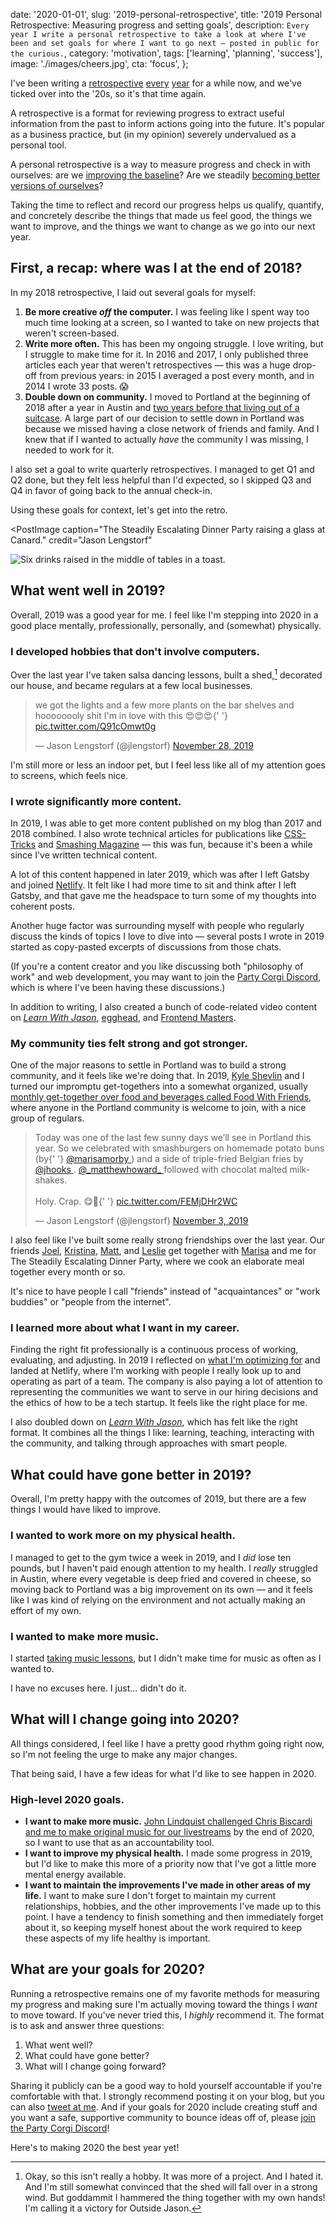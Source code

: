   date: '2020-01-01',
  slug: '2019-personal-retrospective',
  title: '2019 Personal Retrospective: Measuring progress and setting goals',
  description: `
    Every year I write a personal retrospective to take a look at where I've 
    been and set goals for where I want to go next — posted in public for 
    the curious.
  `,
  category: 'motivation',
  tags: ['learning', 'planning', 'success'],
  image: './images/cheers.jpg',
  cta: 'focus',
};

I've been writing a [retrospective](https://lengstorf.com/2016-personal-retrospective/) [every](/2017-personal-retrospective/) [year](/2018-personal-retrospective/) for a while now, and we've ticked over into the '20s, so it's that time again.

A retrospective is a format for reviewing progress to extract useful information from the past to inform actions going into the future. It's popular as a business practice, but (in my opinion) severely undervalued as a personal tool.

A personal retrospective is a way to measure progress and check in with ourselves: are we [improving the baseline](/baseline/)? Are we steadily [becoming better versions of ourselves](/keeping-score/)?

Taking the time to reflect and record our progress helps us qualify, quantify, and concretely describe the things that made us feel good, the things we want to improve, and the things we want to change as we go into our next year.

## First, a recap: where was I at the end of 2018?

In my 2018 retrospective, I laid out several goals for myself:

1. **Be more creative _off_ the computer.** I was feeling like I spent way too much time looking at a screen, so I wanted to take on new projects that weren't screen-based.
2. **Write more often.** This has been my ongoing struggle. I love writing, but I struggle to make time for it. In 2016 and 2017, I only published three articles each year that weren't retrospectives — this was a huge drop-off from previous years: in 2015 I averaged a post every month, and in 2014 I wrote 33 posts. 😱
3. **Double down on community.** I moved to Portland at the beginning of 2018 after a year in Austin and [two years before that living out of a suitcase](https://lengstorf.com/two-years-in-airbnbs/). A large part of our decision to settle down in Portland was because we missed having a close network of friends and family. And I knew that if I wanted to actually _have_ the community I was missing, I needed to work for it.

I also set a goal to write quarterly retrospectives. I managed to get Q1 and Q2 done, but they felt less helpful than I'd expected, so I skipped Q3 and Q4 in favor of going back to the annual check-in.

Using these goals for context, let's get into the retro.

<PostImage
  caption="The Steadily Escalating Dinner Party raising a glass at Canard."
  credit="Jason Lengstorf"
>


![Six drinks raised in the middle of tables in a toast.](images/cheers.jpg)

</PostImage>


## What went well in 2019?

Overall, 2019 was a good year for me. I feel like I'm stepping into 2020 in a good place mentally, professionally, personally, and (somewhat) physically.

### I developed hobbies that don't involve computers.

Over the last year I've taken salsa dancing lessons, built a shed,[^shed] decorated our house, and became regulars at a few local businesses.

[^shed]: Okay, so this isn't really a hobby. It was more of a project. And I hated it. And I'm still somewhat convinced that the shed will fall over in a strong wind. But goddammit I hammered the thing together with my own hands! I'm calling it a victory for Outside Jason.

<blockquote class="twitter-tweet">
  <p lang="en" dir="ltr">
    we got the lights and a few more plants on the bar shelves and hoooooooly
    shit I'm in love with this 😍😍😍{' '}
    <a href="https://t.co/Q91cOmwt0g">
      pic.twitter.com/Q91cOmwt0g
    </a>
  </p>
  — Jason Lengstorf (@jlengstorf) <a href="https://twitter.com/jlengstorf/status/1199936561640431617">November 28, 2019</a>
</blockquote>

I'm still more or less an indoor pet, but I feel less like all of my attention goes to screens, which feels nice.

### I wrote significantly more content.

In 2019, I was able to get more content published on my blog than 2017 and 2018 combined. I also wrote technical articles for publications like [CSS-Tricks](https://css-tricks.com/how-to-modify-nodes-in-an-abstract-syntax-tree/) and [Smashing Magazine](https://www.smashingmagazine.com/2019/12/dynamic-async-functionality-jamsstack-websites/) — this was fun, because it's been a while since I've written technical content.

A lot of this content happened in later 2019, which was after I left Gatsby and joined [Netlify](https://www.netlify.com/?utm_source=lengstorf-com&utm_medium=2019-retro-jl&utm_campaign=devex). It felt like I had more time to sit and think after I left Gatsby, and that gave me the headspace to turn some of my thoughts into coherent posts.

Another huge factor was surrounding myself with people who regularly discuss the kinds of topics I love to dive into — several posts I wrote in 2019 started as copy-pasted excerpts of discussions from those chats.

(If you're a content creator and you like discussing both "philosophy of work" and web development, you may want to join the [Party Corgi Discord](https://jason.af/pcn), which is where I've been having these discussions.)

In addition to writing, I also created a bunch of code-related video content on _[Learn With Jason](https://www.learnwithjason.dev/)_, [egghead](https://egghead.io/instructors/jason-lengstorf), and [Frontend Masters](https://frontendmasters.com/teachers/jason-lengstorf/).

### My community ties felt strong and got stronger.

One of the major reasons to settle in Portland was to build a strong community, and it feels like we're doing that. In 2019, [Kyle Shevlin](https://kyleshevlin.com/) and I turned our impromptu get-togethers into a somewhat organized, usually [monthly get-together over food and beverages called Food With Friends](https://tinyletter.com/foodwithfriends), where anyone in the Portland community is welcome to join, with a nice group of regulars.

<blockquote class="twitter-tweet">
  <p lang="en" dir="ltr">
    Today was one of the last few sunny days we’ll see in Portland this year. So
    we celebrated with smashburgers on homemade potato buns (by{' '}
    <a href="https://twitter.com/marisamorby">
      @marisamorby
    </a>
    ) and a side of triple-fried Belgian fries by <a href="https://twitter.com/jhooks">
      @jhooks
    </a>. <a href="https://twitter.com/_matthewhoward_">
      @_matthewhoward_
    </a> followed with chocolat malted milkshakes.
    <br />
    <br />
    Holy. Crap. 😋🤤{' '}
    <a href="https://t.co/FEMjDHr2WC">
      pic.twitter.com/FEMjDHr2WC
    </a>
  </p>
  — Jason Lengstorf (@jlengstorf) <a href="https://twitter.com/jlengstorf/status/1190826187943104512">November 3, 2019</a>
</blockquote>

I also feel like I've built some really strong friendships over the last year. Our friends [Joel](https://twitter.com/jhooks), [Kristina](https://twitter.com/visualempathy), [Matt](https://twitter.com/_matthewhoward_), and [Leslie](https://twitter.com/lwaara) get together with [Marisa](https://twitter.com/marisamorby) and me for The Steadily Escalating Dinner Party, where we cook an elaborate meal together every month or so.

It's nice to have people I call "friends" instead of "acquaintances" or "work buddies" or "people from the internet".

### I learned more about what I want in my career.

Finding the right fit professionally is a continuous process of working, evaluating, and adjusting. In 2019 I reflected on [what I'm optimizing for](/what-are-you-optimizing-for/) and landed at Netlify, where I'm working with people I really look up to and operating as part of a team. The company is also paying a lot of attention to representing the communities we want to serve in our hiring decisions and the ethics of how to be a tech startup. It feels like the right place for me.

I also doubled down on _[Learn With Jason](https://www.learnwithjason.dev/)_, which has felt like the right format. It combines all the things I like: learning, teaching, interacting with the community, and talking through approaches with smart people.

## What could have gone better in 2019?

Overall, I'm pretty happy with the outcomes of 2019, but there are a few things I would have liked to improve.

### I wanted to work more on my physical health.

I managed to get to the gym twice a week in 2019, and I _did_ lose ten pounds, but I haven't paid enough attention to my health. I _really_ struggled in Austin, where every vegetable is deep fried and covered in cheese, so moving back to Portland was a big improvement on its own — and it feels like I was kind of relying on the environment and not actually making an effort of my own.

### I wanted to make more music.

I started [taking music lessons](https://www.learnwithjason.dev/make-a-beat-from-scratch-in-logic-pro-x), but I didn't make time for music as often as I wanted to.

I have no excuses here. I just... didn't do it.

## What will I change going into 2020?

All things considered, I feel like I have a pretty good rhythm going right now, so I'm not feeling the urge to make any major changes.

That being said, I have a few ideas for what I'd like to see happen in 2020.

### High-level 2020 goals.

- **I want to make more music.** [John Lindquist challenged Chris Biscardi and me to make original music for our livestreams](https://twitter.com/johnlindquist/status/1190028068481572864) by the end of 2020, so I want to use that as an accountability tool.
- **I want to improve my physical health.** I made some progress in 2019, but I'd like to make this more of a priority now that I've got a little more mental energy available.
- **I want to maintain the improvements I've made in other areas of my life.** I want to make sure I don't forget to maintain my current relationships, hobbies, and the other improvements I've made up to this point. I have a tendency to finish something and then immediately forget about it, so keeping myself honest about the work required to keep these aspects of my life healthy is important.

## What are your goals for 2020?

Running a retrospective remains one of my favorite methods for measuring my progress and making sure I'm actually moving toward the things I _want_ to move toward. If you've never tried this, I _highly_ recommend it. The format is to ask and answer three questions:

1. What went well?
2. What could have gone better?
3. What will I change going forward?

Sharing it publicly can be a good way to hold yourself accountable if you're comfortable with that. I strongly recommend posting it on your blog, but you can also [tweet at me](https://twitter.com/jlengstorf). And if your goals for 2020 include creating stuff and you want a safe, supportive community to bounce ideas off of, please [join the Party Corgi Discord](https://jason.af/pcn)!

Here's to making 2020 the best year yet!
